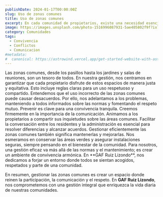 ```yaml
---
publishDate: 2024-01-17T00:00:00Z
slug: Uso de zonas comunes
title: Uso de zonas comunes
excerpt: En cada comunidad de propietarios, existe una necesidad esencial, gestionar bien sus zonas comunes, esos espacios compartidos que se convierten en lugares de encuentro y convivencia cuando se cuidan adecuadamente. En GAF Ruiz Lizondo, entendemos lo importante que es mantener estas áreas en armonía y nos esforzamos por contribuir a una convivencia positiva y agradable en cada comunidad.
image: https://images.unsplash.com/photo-1516996087931-5ae405802f9f?ixlib=rb-4.0.3&ixid=M3wxMjA3fDB8MHxwaG90by1wYWdlfHx8fGVufDB8fHx8fA%3D%3D&auto=format&fit=crop&w=2070&q=80
category: Comunidades
tags:
  - Convivencia
  - Conflictos
  - Comunicacion
#metadata:
#  canonical: https://astrowind.vercel.app/get-started-website-with-astro-tailwind-css
---
```


<DListItem dt="Uso Justo y Compartido:">
Las zonas comunes, desde los pasillos hasta los jardines y salas de reuniones, son un tesoro de todos. En nuestra gestión, nos centramos en garantizar que cada propietario disfrute de estos espacios de manera justa y equitativa. Esto incluye reglas claras para un uso respetuoso y compartido.
</DListItem>

<DListItem dt="Solución Proactiva de Conflictos:">
Entendemos que el uso incorrecto de las zonas comunes puede causar desacuerdos. Por ello, nos adelantamos a los problemas, manteniendo a todos informados sobre las normas y fomentando el respeto mutuo. Prevenir es clave para una convivencia tranquila.
</DListItem>

<DListItem dt="Promoción del Diálogo:">
Creemos firmemente en la importancia de la comunicación. Animamos a los propietarios a compartir sus inquietudes sobre las áreas comunes. Facilitar la conversación entre los residentes y la administración es esencial para resolver diferencias y alcanzar acuerdos.
</DListItem>

<DListItem dt="Cuidado y Mejoras Continuas:">
Gestionar eficientemente las zonas comunes también significa mantenerlas y mejorarlas. Nos esmeramos en conservar las áreas verdes y asegurar instalaciones seguras, siempre pensando en el bienestar de la comunidad.
</DListItem>

<DListItem dt="Convivencia en Armonía:">
Para nosotros, una gestión eficaz va más allá de las normas y el mantenimiento; es crear un ambiente de convivencia armónica. En **GAF Ruiz Lizondo**, nos dedicamos a forjar un entorno donde todos se sientan acogidos, respetados y parte de una comunidad.
</DListItem>

En resumen, gestionar las zonas comunes es crear un espacio donde reinen la participación, la comunicación y el respeto. En **GAF Ruiz Lizondo**, nos comprometemos con una gestión integral que enriquezca la vida diaria de nuestras comunidades.